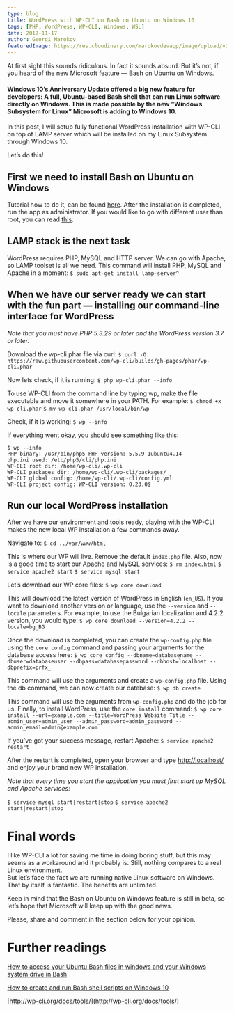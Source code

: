 ```yaml
---
type: blog
title: WordPress with WP-CLI on Bash on Ubuntu on Windows 10
tags: [PHP, WordPress, WP-CLI, Windows, WSL]
date: 2017-11-17
author: Georgi Marokov
featuredImage: https://res.cloudinary.com/marokovdevapp/image/upload/v1678045063/Blogs/wp-cli-wsl/14udA_kvdhza.png
---
```


At first sight this sounds ridiculous. In fact it sounds absurd. But it’s not, if you heard of the new Microsoft feature
— Bash on Ubuntu on Windows.

#### Windows 10’s Anniversary Update offered a big new feature for developers: A full, Ubuntu-based Bash shell that can run Linux software directly on Windows. This is made possible by the new “Windows Subsystem for Linux” Microsoft is adding to Windows 10.

In this post, I will setup fully functional WordPress installation with WP-CLI on top of LAMP server which will be
installed on my Linux Subsystem through Windows 10.

Let’s do this!

## First we need to install Bash on Ubuntu on Windows

Tutorial how to do it, can be found
[here](http://www.howtogeek.com/249966/how-to-install-and-use-the-linux-bash-shell-on-windows-10/). After the
installation is completed, run the app as administrator. If you would like to go with different user than root, you can
read [this](http://www.howtogeek.com/261417/how-to-change-your-user-account-in-windows-10s-ubuntu-bash-shell/).

## LAMP stack is the next task

WordPress requires PHP, MySQL and HTTP server. We can go with Apache, so LAMP toolset is all we need. This command will
install PHP, MySQL and Apache in a moment: `$ sudo apt-get install lamp-server^`

## When we have our server ready we can start with the fun part — installing our command-line interface for WordPress

_Note that you must have PHP 5.3.29 or later and the WordPress version 3.7 or later._

Download the wp-cli.phar file via curl:
`$ curl -O https://raw.githubusercontent.com/wp-cli/builds/gh-pages/phar/wp-cli.phar`

Now lets check, if it is running: `$ php wp-cli.phar --info`

To use WP-CLI from the command line by typing wp, make the file executable and move it somewhere in your PATH. For
example: `$ chmod +x wp-cli.phar` `$ mv wp-cli.phar /usr/local/bin/wp`

Check, if it is working: `$ wp --info`

If everything went okay, you should see something like this:

```
$ wp --info
PHP binary: /usr/bin/php5 PHP version: 5.5.9-1ubuntu4.14
php.ini used: /etc/php5/cli/php.ini
WP-CLI root dir: /home/wp-cli/.wp-cli
WP-CLI packages dir: /home/wp-cli/.wp-cli/packages/
WP-CLI global config: /home/wp-cli/.wp-cli/config.yml
WP-CLI project config: WP-CLI version: 0.23.0$
```

## Run our local WordPress installation

Аfter we have our environment and tools ready, playing with the WP-CLI makes the new local WP installation a few
commands away.

Navigate to: `$ cd ../var/www/html`

This is where our WP will live. Remove the default `index.php` file. Also, now is a good time to start our Apache and
MySQL services: `$ rm index.html` `$ service apache2 start` `$ service mysql start`

Let’s download our WP core files: `$ wp core download`

This will download the latest version of WordPress in English (`en_US`). If you want to download another version or
language, use the `--version` and `--locale` parameters. For example, to use the Bulgarian localization and 4.2.2
version, you would type: `$ wp core download --version=4.2.2 --locale=bg_BG`

Once the download is completed, you can create the `wp-config.php` file using the `core config` command and passing your
arguments for the database access here:
`$ wp core config --dbname=databasename --dbuser=databaseuser --dbpass=databasepassword --dbhost=localhost --dbprefix=prfx_`

This command will use the arguments and create a `wp-config.php` file. Using the db command, we can now create our
datebase: `$ wp db create`

This command will use the arguments from `wp-config.php` and do the job for us. Finally, to install WordPress, use the
`core install` command:
`$ wp core install --url=example.com --title=WordPress Website Title --admin_user=admin_user --admin_password=admin_password --admin_email=admin@example.com`

If you’ve got your success message, restart Apache: `$ service apache2 restart`

After the restart is completed, open your browser and type [http://localhost/](http://localhost/) and enjoy your brand
new WP installation.

_Note that every time you start the application you must first start up MySQL and Apache services:_

`$ service mysql start|restart|stop` `$ service apache2 start|restart|stop`

# Final words

I like WP-CLI a lot for saving me time in doing boring stuff, but this may seems as a workaround and it probably is.
Still, nothing compares to a real Linux environment.  
But let’s face the fact we are running native Linux software on Windows. That by itself is fantastic. The benefits are
unlimited.

Keep in mind that the Bash on Ubuntu on Windows feature is still in beta, so let’s hope that Microsoft will keep up with
the good news.

Please, share and comment in the section below for your opinion.

# Further readings

[How to access your Ubuntu Bash files in windows and your Windows system drive in Bash](http://www.howtogeek.com/261383/how-to-access-your-ubuntu-bash-files-in-windows-and-your-windows-system-drive-in-bash/)

[How to create and run Bash shell scripts on Windows 10](http://www.howtogeek.com/261591/how-to-create-and-run-bash-shell-scripts-on-windows-10/)

[http://wp-cli.org/docs/tools/](http://wp-cli.org/docs/tools/)
